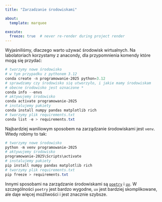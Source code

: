 ```yaml
---
title: "Zarzadzanie środowiskami"

about:
  template: marquee

execute:
  freeze: true  # never re-render during project render
---
```


Wyjaśniliśmy, dlaczego warto używać środowisk wirtualnych. Na labolatoriach korzystamy z anacondy, dla przypomnienia komendy które mogą się przydać:
```powershell
# tworzymy nowe środowisko
# w tym przypadku z pythonem 3.12
conda create -n programowanie-2025 python=3.12
# sprawdzamy czy środowisko się utworzyło, i jakie mamy środowiskam
# obecne środowisko jest oznaczone *
conda info --envs
# aktywujemy środowisko
conda activate programowanie-2025
# instalujemy pakiety
conda install numpy pandas matplotlib rich
# tworzymy plik requirements.txt
conda list -e > requirements.txt
```

Najbardziej waniliowym sposobem na zarządzanie środowiskami jest `venv`. Wtedy robimy to tak:
```powershell
# tworzymy nowe środowisko
python -m venv programowanie-2025
# aktywujemy środowisko
programowanie-2025\Scripts\activate
# instalujemy pakiety
pip install numpy pandas matplotlib rich
# tworzymy plik requirements.txt
pip freeze > requirements.txt
```

Innymi sposobami na zarządzanie środowiskami są [`poetry`](https://python-poetry.org/docs/) i [`uv`](https://docs.astral.sh/uv/getting-started/).
W szczególności `poetry` jest bardzo wygodne, `uv` jest bardziej skomplikowane, ale daje więcej możliwości i jest znacznie szybsze.
